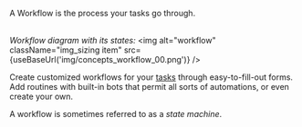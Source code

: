 

<span className="hero__subtitle">A Workflow is the process your tasks go through.</span>
<br/>
<br/>

_Workflow diagram with its states:_
<img alt="workflow" className="img_sizing item" src={useBaseUrl('img/concepts_workflow_00.png')} />
<br/>

Create customized workflows for your [tasks](#tasks) through easy-to-fill-out forms. Add routines with built-in bots that permit all sorts of automations, or even create your own.

A workflow is sometimes referred to as a _state machine_.

